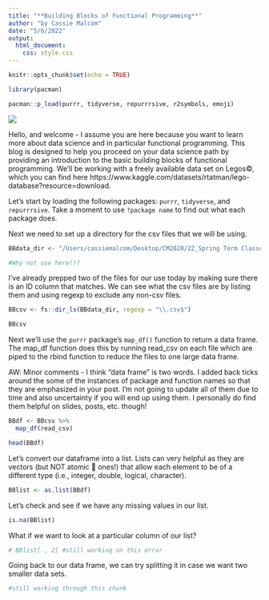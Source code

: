 ```yaml
---
title: "**Building Blocks of Functional Programming**"
author: "by Cassie Malcom"
date: "5/6/2022"
output: 
  html_document:
    css: style.css
---
```


```r
knitr::opts_chunk$set(echo = TRUE)

library(pacman)

pacman::p_load(purrr, tidyverse, repurrrsive, r2symbols, emoji)
```

![](../Lego/legos.jpg)

Hello, and welcome - I assume you are here because you want to learn more about data science and in particular functional programming. This blog is designed to help you proceed on your data science path by providing an introduction to the basic building blocks of functional programming. We'll be working with a freely available data set on Legos&copy;, which you can find here https://www.kaggle.com/datasets/rtatman/lego-database?resource=download.

Let's start by loading the following packages: `purrr`, `tidyverse`, and `repurrrsive`. Take a moment to use `?package name` to find out what each package does.

Next we need to set up a directory for the csv files that we will be using.
```r
BBdata_dir <- "/Users/cassiemalcom/Desktop/CM2020/22_Spring Term Classes/EDLD 653_DS3/EDLD653_r/Lego"

#Why not use here()?
```

I've already prepped two of the files for our use today by making sure there is an ID column that matches. We can see what the csv files are by listing them and using regexp to exclude any non-csv files.
```r
BBcsv <- fs::dir_ls(BBdata_dir, regexp = "\\.csv$")

BBcsv
```

Next we'll use the `purrr` package's `map_df()` function to return a data frame. The map_df function does this by running read_csv on each file which are piped to the rbind function to reduce the files to one large data frame. 

AW: Minor comments - I think "data frame" is two words. I added back ticks around the some of the instances of package and function names so that they are emphasized in your post. I'm not going to update all of them due to time and also uncertainty if you will end up using them. I personally do find them helpful on slides, posts, etc. though!

```r
BBdf <- BBcsv %>% 
  map_df(read_csv)

head(BBdf)
```

Let's convert our dataframe into a list. Lists can very helpful as they are vectors (but NOT atomic 🤯 ones!) that allow each element to be of a different type (i.e., integer, double, logical, character).

```r
BBlist <- as.list(BBdf)
```


Let's check and see if we have any missing values in our list.
```r
is.na(BBlist)
```

What if we want to look at a particular column of our list?
```r
# BBlist[ , 2] #still working on this error
```

Going back to our data frame, we can try splitting it in case we want two smaller data sets.
```r
#still working through this chunk
```

